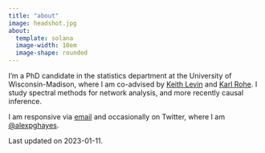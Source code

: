 ```yaml
---
title: "about"
image: headshot.jpg
about:
  template: solana
  image-width: 10em
  image-shape: rounded
---
```


I'm a PhD candidate in the statistics department at the University of Wisconsin-Madison, where I am co-advised by [Keith Levin](https://pages.stat.wisc.edu/~kdlevin/) and [Karl Rohe](http://pages.stat.wisc.edu/~karlrohe/). I study spectral methods for network analysis, and more recently causal inference. 

<!-- I anticipate being on the post-doc job market in fall 2024. -->

I am responsive via [email](mailto:alexpghayes@gmail.com) and occasionally on Twitter, where I am [@alexpghayes](https://twitter.com/alexpghayes).

Last updated on 2023-01-11.
